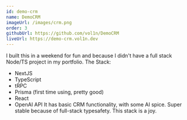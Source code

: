 ```yaml
---
id: demo-crm
name: DemoCRM
imageUrl: /images/crm.png
order: 3
githubUrl: https://github.com/vol1n/DemoCRM
liveUrl: https://demo-crm.vol1n.dev
---
```


I built this in a weekend for fun and because I didn't have a full stack Node/TS project in my portfolio.
The Stack:
- NextJS
- TypeScript
- tRPC
- Prisma (first time using, pretty good)
- React
- OpenAI API
It has basic CRM functionality, with some AI spice. Super stable because of full-stack typesafety.
This stack is a joy.
